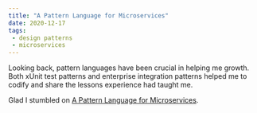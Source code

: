 ```yaml
---
title: "A Pattern Language for Microservices"
date: 2020-12-17
tags:
 - design patterns
 - microservices
---
```


Looking back, pattern languages have been crucial in helping me growth. Both xUnit test patterns and enterprise
integration patterns helped me to codify and share the lessons experience had taught me.

Glad I stumbled on [A Pattern Language for Microservices](https://microservices.io/patterns/index.html).